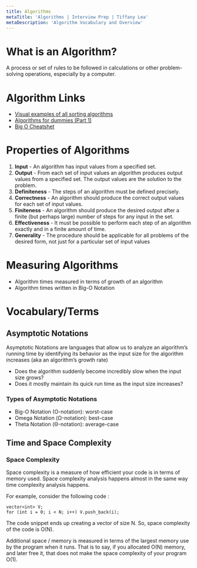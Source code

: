 ```yaml
---
title: Algorithms
metaTitle: 'Algorithms | Interview Prep | Tiffany Lea'
metaDescription: 'Algorithm Vocabulary and Overview'
---
```


# What is an Algorithm?

A process or set of rules to be followed in calculations or other problem-solving operations, especially by a computer.

# Algorithm Links

- [Visual examples of all sorting algorithms](https://www.toptal.com/developers/sorting-algorithms)
- [Algorithms for dummies (Part 1)](https://adrianmejia.com/algorithms-for-dummies-part-1-sorting/#:~:text=It's%20called%20Insertion%20sort.,More%20on%20this%20notation%20later.)
- [Big O Cheatshet](http://algorithmiccomplexity.com/big-o-cheat-sheet/)

# Properties of Algorithms

1. **Input** - An algorithm has input values from a specified set.
2. **Output** - From each set of input values an algorithm produces output values from a specified set. The output values are the solution to the problem.
3. **Definiteness** - The steps of an algorithm must be defined precisely.
4. **Correctness** - An algorithm should produce the correct output values for each set of input values.
5. **Finiteness** - An algorithm should produce the desired output after a finite (but perhaps large) number of steps for any input in the set.
6. **Effectiveness** - It must be possible to perform each step of an algorithm exactly and in a finite amount of time.
7. **Generality** - The procedure should be applicable for all problems of the desired form, not just for a particular set of input values

# Measuring Algorithms

- Algorithm times measured in terms of growth of an algorithm
- Algorithm times written in <Link to="/algorithms/big-o">Big-O Notation</Link>

# Vocabulary/Terms

## Asymptotic Notations

Asymptotic Notations are languages that allow us to analyze an algorithm’s running time by identifying its behavior as the input size for the algorithm increases (aka an algorithm’s growth rate)

- Does the algorithm suddenly become incredibly slow when the input size grows?
- Does it mostly maintain its quick run time as the input size increases?

### Types of Asymptotic Notations

- <Link to="/algorithms/big-o">Big-O Notation</Link> (O-notation): worst-case
- Omega Notation (Ω-notation): best-case
- Theta Notation (Θ-notation): average-case

## Time and Space Complexity

### Space Complexity

Space complexity is a measure of how efficient your code is in terms of memory used.
Space complexity analysis happens almost in the same way time complexity analysis happens.

For example, consider the following code :

```
vector<int> V;
for (int i = 0; i < N; i++) V.push_back(i);
```

The code snippet ends up creating a vector of size N. So, space complexity of the code is O(N).

Additional space / memory is measured in terms of the largest memory use by the program when it runs.
That is to say, if you allocated O(N) memory, and later free it, that does not make the space complexity of your program O(1).

